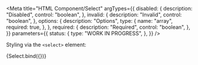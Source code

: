 <!-- @license CC0-1.0 -->


<Meta
  title="HTML Component/Select"
  argTypes={{
    disabled: {
      description: "Disabled",
      control: "boolean",
    },
    invalid: {
      description: "Invalid",
      control: "boolean",
    },
    options: {
      description: "Options",
      type: {
        name: "array",
        required: true,
      },
    },
    required: {
      description: "Required",
      control: "boolean",
    },
  }}
  parameters={{
    status: {
      type: "WORK IN PROGRESS",
    },
  }}
/>

Styling via the `<select>` element:

<Canvas>
  <Story
    name="Default"
    args={{
      ...defaultArgs,
    }}
  >
    {Select.bind({})}
  </Story>
</Canvas>

<ArgsTable story="Default" />
